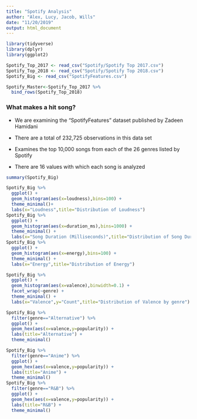 ```yaml
---
title: "Spotify Analysis"
author: "Alex, Lucy, Jacob, Wills"
date: "11/20/2019"
output: html_document
---
```

```r
library(tidyverse)
library(dplyr)
library(ggplot2)
```

```r
Spotify_Top_2017 <- read_csv("Spotify/Spotify Top 2017.csv")
Spotify_Top_2018 <- read_csv("Spotify/Spotify Top 2018.csv")
Spotify_Big <- read_csv("SpotifyFeatures.csv")

Spotify_Master<-Spotify_Top_2017 %>% 
  bind_rows(Spotify_Top_2018)
```

### What makes a hit song?

 + We are examining the "SpotifyFeatures" dataset published by Zadeen Hamidani
 
 + There are a total of 232,725 observations in this data set

 + Examines the top 10,000 songs from each of the 26 genres listed by Spotify
 
 + There are 16 values with which each song is analyzed
 
```r
summary(Spotify_Big)
```

```r
Spotify_Big %>% 
  ggplot() +
  geom_histogram(aes(x=loudness),bins=100) +
  theme_minimal()+
  labs(x="Loudness",title="Distribution of Loudness")
Spotify_Big %>% 
  ggplot() +
  geom_histogram(aes(x=duration_ms),bins=1000) +
  theme_minimal() +
  labs(x="Song Duration (Milliseconds)",title="Distribution of Song Duration")
Spotify_Big %>% 
  ggplot() +
  geom_histogram(aes(x=energy),bins=100) +
  theme_minimal() +
  labs(x="Energy",title="Distribution of Energy")
```


```r
Spotify_Big %>% 
  ggplot() +
  geom_histogram(aes(x=valence),binwidth=0.1) +
  facet_wrap(~genre) +
  theme_minimal() +
  labs(x="Valence",y="Count",title="Distribution of Valence by genre")
```

```r
Spotify_Big %>% 
  filter(genre=="Alternative") %>% 
  ggplot() +
  geom_hex(aes(x=valence,y=popularity)) +
  labs(title="Alternative") +
  theme_minimal() 
```
```r
Spotify_Big %>% 
  filter(genre=="Anime") %>% 
  ggplot() +
  geom_hex(aes(x=valence,y=popularity)) +
  labs(title="Anime") +
  theme_minimal()
Spotify_Big %>% 
  filter(genre=="R&B") %>% 
  ggplot() +
  geom_hex(aes(x=valence,y=popularity)) +
  labs(title="R&B") +
  theme_minimal()
```

 
